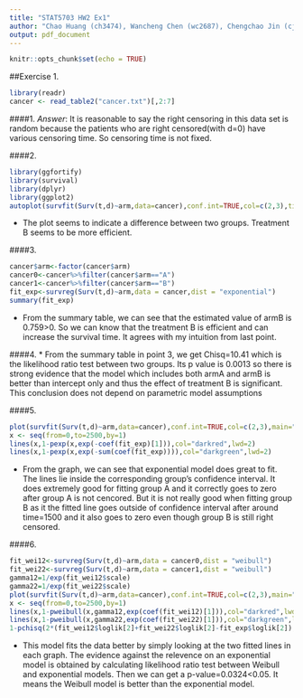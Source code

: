 ```yaml
---
title: "STAT5703 HW2 Ex1"
author: "Chao Huang (ch3474), Wancheng Chen (wc2687), Chengchao Jin (cj2628)"
output: pdf_document
---
```


```r
knitr::opts_chunk$set(echo = TRUE)
```

##Exercise 1.
```r
library(readr)
cancer <- read_table2("cancer.txt")[,2:7]
```

####1.
$Answer:$ It is reasonable to say the right censoring in this data set is random because the patients who are right censored(with d=0) have various censoring time. So censoring time is not fixed.

####2.
```r
library(ggfortify)
library(survival)
library(dplyr)
library(ggplot2)
autoplot(survfit(Surv(t,d)~arm,data=cancer),conf.int=TRUE,col=c(2,3),title="Kaplan-Meier estimates for cancer data")
```
* The plot seems to indicate a difference between two groups. Treatment B seems to be more efficient. 

####3.
```r
cancer$arm<-factor(cancer$arm)
cancer0<-cancer%>%filter(cancer$arm=="A")
cancer1<-cancer%>%filter(cancer$arm=="B")
fit_exp<-survreg(Surv(t,d)~arm,data = cancer,dist = "exponential")
summary(fit_exp)
```
* From the summary table, we can see that the estimated value of armB is 0.759>0. So we can know that the treatment B is efficient and can increase the survival time. It agrees with my intuition from last point.

####4.
* From the summary table in point 3, we get Chisq=10.41 which is the likelihood ratio test between two groups. Its p value is 0.0013 so there is strong evidence that the model which includes both armA and armB is better than intercept only and thus the effect of treatment B is significant. This conclusion does not depend on parametric model assumptions

####5.
```r
plot(survfit(Surv(t,d)~arm,data=cancer),conf.int=TRUE,col=c(2,3),main="Exponential v. K-M fits")
x <- seq(from=0,to=2500,by=1)
lines(x,1-pexp(x,exp(-coef(fit_exp)[1])),col="darkred",lwd=2)
lines(x,1-pexp(x,exp(-sum(coef(fit_exp)))),col="darkgreen",lwd=2)
```
* From the graph, we can see that exponential model does great to fit. The lines lie inside the corresponding group's confidence interval. It does extremely good for fitting group A and it correctly goes to zero after group A is not cencored. But it is not really good when fitting group B as it the fitted line goes outside of confidence interval after around time=1500 and it also goes to zero even though group B is still right censored.

####6.
```r
fit_wei12<-survreg(Surv(t,d)~arm,data = cancer0,dist = "weibull")
fit_wei22<-survreg(Surv(t,d)~arm,data = cancer1,dist = "weibull")
gamma12=1/exp(fit_wei12$scale)
gamma22=1/exp(fit_wei22$scale)
plot(survfit(Surv(t,d)~arm,data=cancer),conf.int=TRUE,col=c(2,3),main="Weibull v. K-M fits")
x <- seq(from=0,to=2500,by=1)
lines(x,1-pweibull(x,gamma12,exp(coef(fit_wei12)[1])),col="darkred",lwd=2)
lines(x,1-pweibull(x,gamma22,exp(coef(fit_wei22)[1])),col="darkgreen",lwd=2)
1-pchisq(2*(fit_wei12$loglik[2]+fit_wei22$loglik[2]-fit_exp$loglik[2]),df=1)
```
* This model fits the data better by simply looking at the two fitted lines in each graph. The evidence against the relevence on an exponential model is obtained by calculating likelihood ratio test between Weibull and exponential models. Then we can get a p-value=0.0324<0.05. It means the Weibull model is better than the exponential model.
